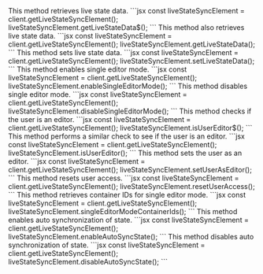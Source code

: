 

<Steps>
<Step title="getLiveStateData$()">
This method retrieves live state data.
```jsx
const liveStateSyncElement = client.getLiveStateSyncElement();
liveStateSyncElement.getLiveStateData$();
```
</Step>
<Step title="getLiveStateData()">
This method also retrieves live state data.
```jsx
const liveStateSyncElement = client.getLiveStateSyncElement();
liveStateSyncElement.getLiveStateData();
```
</Step>
<Step title="setLiveStateData()">
This method sets live state data.
```jsx
const liveStateSyncElement = client.getLiveStateSyncElement();
liveStateSyncElement.setLiveStateData();
```
</Step>
<Step title="enableSingleEditorMode()">
This method enables single editor mode.
```jsx
const liveStateSyncElement = client.getLiveStateSyncElement();
liveStateSyncElement.enableSingleEditorMode();
```
</Step>
<Step title="disableSingleEditorMode()">
This method disables single editor mode.
```jsx
const liveStateSyncElement = client.getLiveStateSyncElement();
liveStateSyncElement.disableSingleEditorMode();
```
</Step>
<Step title="isUserEditor$()">
This method checks if the user is an editor.
```jsx
const liveStateSyncElement = client.getLiveStateSyncElement();
liveStateSyncElement.isUserEditor$();
```
</Step>
<Step title="isUserEditor()">
This method performs a similar check to see if the user is an editor.
```jsx
const liveStateSyncElement = client.getLiveStateSyncElement();
liveStateSyncElement.isUserEditor();
```
</Step>
<Step title="setUserAsEditor()">
This method sets the user as an editor.
```jsx
const liveStateSyncElement = client.getLiveStateSyncElement();
liveStateSyncElement.setUserAsEditor();
```
</Step>
<Step title="resetUserAccess()">
This method resets user access.
```jsx
const liveStateSyncElement = client.getLiveStateSyncElement();
liveStateSyncElement.resetUserAccess();
```
</Step>
<Step title="singleEditorModeContainerIds()">
This method retrieves container IDs for single editor mode.
```jsx
const liveStateSyncElement = client.getLiveStateSyncElement();
liveStateSyncElement.singleEditorModeContainerIds();
```
</Step>
<Step title="enableAutoSyncState()">
This method enables auto synchronization of state.
```jsx
const liveStateSyncElement = client.getLiveStateSyncElement();
liveStateSyncElement.enableAutoSyncState();
```
</Step>
<Step title="disableAutoSyncState()">
This method disables auto synchronization of state.
```jsx
const liveStateSyncElement = client.getLiveStateSyncElement();
liveStateSyncElement.disableAutoSyncState();
```
</Step>
</Steps>